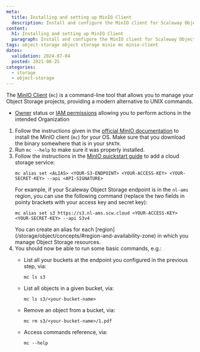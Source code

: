 ```yaml
---
meta:
  title: Installing and setting up MinIO Client
  description: Install and configure the MinIO client for Scaleway Object Storage.
content:
  h1: Installing and setting up MinIO Client
  paragraph: Install and configure the MinIO client for Scaleway Object Storage.
tags: object-storage object storage minio mc minio-client
dates:
  validation: 2024-07-04
  posted: 2021-08-25
categories:
  - storage
  - object-storage
---
```


The [MinIO Client](https://min.io/docs/minio/linux/reference/minio-mc.html) (`mc`) is a command-line tool that allows you to manage your Object Storage projects, providing a modern alternative to UNIX commands.

<Macro id="requirements" />

- [Owner](/identity-and-access-management/iam/concepts/#owner) status or [IAM permissions](/identity-and-access-management/iam/concepts/#permission) allowing you to perform actions in the intended Organization


1. Follow the instructions given in the [official MinIO documentation](https://min.io/docs/minio/linux/reference/minio-mc.html#id3) to install the MinIO client (`mc`) for your OS.
    <Message type="note">
    Make sure that you download the binary somewhere that is in your `$PATH`.
    </Message>
2. Run `mc --help` to make sure it was properly installed.
3. Follow the instructions in the [MinIO quickstart guide](https://min.io/docs/minio/linux/reference/minio-mc.html#create-an-alias-for-the-s3-compatible-service) to add a cloud storage service:
    ```
    mc alias set <ALIAS> <YOUR-S3-ENDPOINT> <YOUR-ACCESS-KEY> <YOUR-SECRET-KEY> --api <API-SIGNATURE>
    ```
    For example, if your Scaleway Object Storage endpoint is in the `nl-ams` region, you can use the following command (replace the two fields in pointy brackets with your access key and secret key):
    ```
    mc alias set s3 https://s3.nl-ams.scw.cloud <YOUR-ACCESS-KEY> <YOUR-SECRET-KEY> --api S3v4
    ```
    <Message type="tip">
    You can create an alias for each [region](/storage/object/concepts/#region-and-availability-zone) in which you manage Object Storage resources.
    </Message>
4. You should now be able to run some basic commands, e.g.:
    - List all your buckets at the endpoint you configured in the previous step, via:
        ```
        mc ls s3
        ```

    - List all objects in a given bucket, via:
        ```
        mc ls s3/<your-bucket-name>
        ```

    - Remove an object from a bucket, via:
        ```
        mc rm s3/<your-bucket-name>/1.pdf
        ```

    - Access commands reference, via:
        ```
        mc --help
        ```

